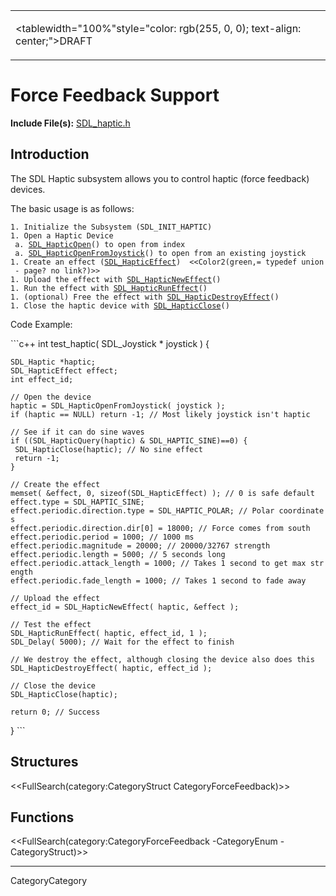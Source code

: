 <!-- #master-page:CategoryTemplate -->
<!-- #master-date:Unknown-Date -->
<!-- format wiki -->
<!-- language en -->
{|
|<tablewidth="100%"style="color: rgb(255, 0, 0); text-align: center;">DRAFT 
|}

= Force Feedback Support =

'''Include File(s):'''  [http://hg.libsdl.org/SDL/file/tip/include/SDL_haptic.h SDL_haptic.h]


== Introduction ==

The SDL Haptic subsystem allows you to control haptic (force feedback) devices.

The basic usage is as follows:

 1. Initialize the Subsystem (SDL_INIT_HAPTIC)
 1. Open a Haptic Device
  a. [[SDL_HapticOpen]]() to open from index
  a. [[SDL_HapticOpenFromJoystick]]() to open from an existing joystick
 1. Create an effect ([[SDL_HapticEffect]])  <<Color2(green,= typedef union - page? no link?)>>
 1. Upload the effect with [[SDL_HapticNewEffect]]()
 1. Run the effect with [[SDL_HapticRunEffect]]()
 1. (optional) Free the effect with [[SDL_HapticDestroyEffect]]()
 1. Close the haptic device with [[SDL_HapticClose]]()

Code Example:

```c++
int test_haptic( SDL_Joystick * joystick ) {
 SDL_Haptic *haptic;
 SDL_HapticEffect effect;
 int effect_id;

 // Open the device
 haptic = SDL_HapticOpenFromJoystick( joystick );
 if (haptic == NULL) return -1; // Most likely joystick isn't haptic

 // See if it can do sine waves
 if ((SDL_HapticQuery(haptic) & SDL_HAPTIC_SINE)==0) {
  SDL_HapticClose(haptic); // No sine effect
  return -1;
 }

 // Create the effect
 memset( &effect, 0, sizeof(SDL_HapticEffect) ); // 0 is safe default
 effect.type = SDL_HAPTIC_SINE;
 effect.periodic.direction.type = SDL_HAPTIC_POLAR; // Polar coordinates
 effect.periodic.direction.dir[0] = 18000; // Force comes from south
 effect.periodic.period = 1000; // 1000 ms
 effect.periodic.magnitude = 20000; // 20000/32767 strength
 effect.periodic.length = 5000; // 5 seconds long
 effect.periodic.attack_length = 1000; // Takes 1 second to get max strength
 effect.periodic.fade_length = 1000; // Takes 1 second to fade away

 // Upload the effect
 effect_id = SDL_HapticNewEffect( haptic, &effect );

 // Test the effect
 SDL_HapticRunEffect( haptic, effect_id, 1 );
 SDL_Delay( 5000); // Wait for the effect to finish

 // We destroy the effect, although closing the device also does this
 SDL_HapticDestroyEffect( haptic, effect_id );

 // Close the device
 SDL_HapticClose(haptic);

 return 0; // Success
}
```

== Structures ==
<<FullSearch(category:CategoryStruct CategoryForceFeedback)>>

== Functions ==

<<FullSearch(category:CategoryForceFeedback -CategoryEnum -CategoryStruct)>>

----
CategoryCategory
